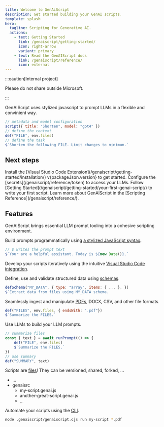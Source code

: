 ```yaml
---
title: Welcome to GenAiScript
description: Get started building your GenAI scripts.
template: splash
hero:
  tagline: Scripting for Generative AI.
  actions:
    - text: Getting Started
      link: /genaiscript/getting-started/
      icon: right-arrow
      variant: primary
    - text: Read the GenAIScript docs
      link: /genaiscript/reference/
      icon: external
---
```



:::caution[Internal project]

Please do not share outside Microsoft.

:::

GenAIScript uses stylized javascript to prompt LLMs in a flexible and convinient way.

```js wrap
// metadata and model configuration
script({ title: "Shorten", model: "gpt4" })
// define the context 
def("FILE", env.files)
// define the task
$`Shorten the following FILE. Limit changes to minimum.`
```

## Next steps

<CardGrid stagger>
	<Card title="Install the extension" icon="puzzle">
		Install the [Visual Studio Code Extension](/genaiscript/getting-started/installation/)
v{packageJson.version}
		to get started.
	</Card>
	<Card title="Configure your LLMs" icon="setting">
		Configure the [secrets](/genaiscript/reference/token) to access your LLMs.
	</Card>
	<Card title="Write your first script" icon="pencil">
		Follow [Getting Started](/genaiscript/getting-started/your-first-genai-script/) to write your first script.
	</Card>
	<Card title="Read the docs" icon="open-book">
		Learn more about GenAIScript in the [Scripting Reference](/genaiscript/reference/).
	</Card>
</CardGrid>

## Features

GenAIScript brings essential LLM prompt tooling into a cohesive scripting environment.

<CardGrid>

<Card title="Stylized Javascript" icon="seti:javascript">

Build prompts programmatically using [a stylized JavaScript syntax](/genaiscript/reference/scripts/).

```js
// $ writes the prompt text
$`Your are a helpful assistant. Today is ${new Date()}.`
```

</Card>

<Card title="Fast Development Loop" icon="rocket">

Develop your scripts iteratively using the intuitive [Visual Studio Code integration](/genaiscript/reference/vscode).

</Card>

<Card title="Data Schemas" icon="list-format">

Define, use and validate structured data using [schemas](/genaiscript/reference/scripts/schemas).

```js
defSchema("MY_DATA", { type: "array", items: { ... }, })
$`Extract data from files using MY_DATA schema.
```

</Card>

<Card title="Ingest PDFs, DOCX, CSV, .." icon="seti:pdf">

Seamlessly ingest and manipulate [PDFs](/genaiscript/reference/scripts/pdfs), DOCX, CSV, and other file formats.

```js
def("FILES", env.files, { endsWith: ".pdf"})
$`Summarize the FILES.`
```

</Card>

<Card title="LLM Composition" icon="external">

Use LLMs to build your LLM prompts.

```js
// summarize files
const { text } = await runPrompt(() => {
    def("FILE", env.files)
	$`Summarize the FILES.`
})
// use summary
def("SUMMARY", text)
```

</Card>

<Card title="Reuse and Share Scripts" icon="star">

Scripts are [files](/genaiscript/reference/scripts/)! They can be versioned, shared, forked, ...

<FileTree>

- …
- genaisrc
  - my-script.genai.js
  - another-great-script.genai.js
  - …


</FileTree>

</Card>

<Card title="Automate" icon="github">

Automate your scripts using the [CLI](/genaiscript/reference/cli).

```bash frame="none"
node .genaiscript/genaiscript.cjs run my-script *.pdf
```

</Card>


</CardGrid>